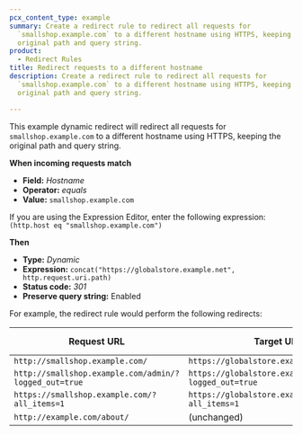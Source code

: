 ```yaml
---
pcx_content_type: example
summary: Create a redirect rule to redirect all requests for
  `smallshop.example.com` to a different hostname using HTTPS, keeping the
  original path and query string.
product:
  - Redirect Rules
title: Redirect requests to a different hostname
description: Create a redirect rule to redirect all requests for
  `smallshop.example.com` to a different hostname using HTTPS, keeping the
  original path and query string.

---
```



This example dynamic redirect will redirect all requests for `smallshop.example.com` to a different hostname using HTTPS, keeping the original path and query string.

<Example>

**When incoming requests match**

* **Field:** *Hostname*
* **Operator:** *equals*
* **Value:** `smallshop.example.com`

If you are using the Expression Editor, enter the following expression:<br/>
`(http.host eq "smallshop.example.com")`

**Then**

* **Type:** *Dynamic*
* **Expression:** `concat("https://globalstore.example.net", http.request.uri.path)`
* **Status code:** *301*
* **Preserve query string:** Enabled

</Example>

For example, the redirect rule would perform the following redirects:

| Request URL                                           | Target URL                                               | Status code |
| ----------------------------------------------------- | -------------------------------------------------------- | ----------- |
| `http://smallshop.example.com/`                       | `https://globalstore.example.net/`                       | `301`       |
| `http://smallshop.example.com/admin/?logged_out=true` | `https://globalstore.example.net/admin/?logged_out=true` | `301`       |
| `https://smallshop.example.com/?all_items=1`          | `https://globalstore.example.net/?all_items=1`           | `301`       |
| `http://example.com/about/`                           | (unchanged)                                              | n/a         |
